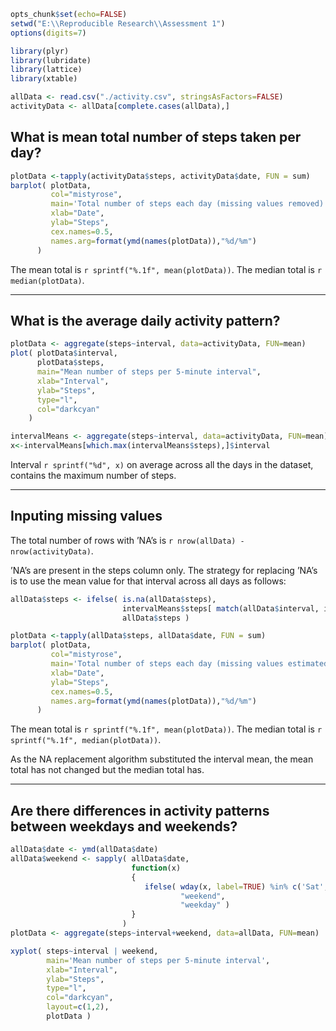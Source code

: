 ```r
opts_chunk$set(echo=FALSE)
setwd("E:\\Reproducible Research\\Assessment 1")
options(digits=7)

library(plyr)
library(lubridate)
library(lattice)
library(xtable)

allData <- read.csv("./activity.csv", stringsAsFactors=FALSE)
activityData <- allData[complete.cases(allData),]
```

## What is mean total number of steps taken per day?

```r
plotData <-tapply(activityData$steps, activityData$date, FUN = sum)
barplot( plotData,
         col="mistyrose",
         main='Total number of steps each day (missing values removed)',
         xlab="Date",
         ylab="Steps",
         cex.names=0.5,
         names.arg=format(ymd(names(plotData)),"%d/%m")
      )
```

The mean total is `r sprintf("%.1f", mean(plotData))`.  The median total is `r median(plotData)`.

---

## What is the average daily activity pattern?

```r
plotData <- aggregate(steps~interval, data=activityData, FUN=mean)
plot( plotData$interval,
      plotData$steps, 
      main="Mean number of steps per 5-minute interval",
      xlab="Interval",
      ylab="Steps",
      type="l",
      col="darkcyan"
    )

intervalMeans <- aggregate(steps~interval, data=activityData, FUN=mean)
x<-intervalMeans[which.max(intervalMeans$steps),]$interval
```

Interval `r sprintf("%d", x)` on average across all the days in the dataset, contains the maximum number of steps.

---

## Inputing missing values

The total number of rows with 'NA's is `r nrow(allData) - nrow(activityData)`.

'NA's are present in the steps column only.  The strategy for replacing 'NA's is to use the mean value for that interval across all days as follows:
```r
allData$steps <- ifelse( is.na(allData$steps), 
                         intervalMeans$steps[ match(allData$interval, intervalMeans$interval) ], 
                         allData$steps )
```

```r
plotData <-tapply(allData$steps, allData$date, FUN = sum)
barplot( plotData,
         col="mistyrose",
         main='Total number of steps each day (missing values estimated)',
         xlab="Date",
         ylab="Steps",
         cex.names=0.5,
         names.arg=format(ymd(names(plotData)),"%d/%m")
      )
```

The mean total is `r sprintf("%.1f", mean(plotData))`.  The median total is `r sprintf("%.1f", median(plotData))`.

As the NA replacement algorithm substituted the interval mean, the mean total has not changed but the median total has.

---

## Are there differences in activity patterns between weekdays and weekends?

```r
allData$date <- ymd(allData$date)
allData$weekend <- sapply( allData$date, 
                           function(x) 
                           { 
                              ifelse( wday(x, label=TRUE) %in% c('Sat', 'Sun'),
                                      "weekend", 
                                      "weekday" )
                           } 
                         )
plotData <- aggregate(steps~interval+weekend, data=allData, FUN=mean)

xyplot( steps~interval | weekend, 
        main='Mean number of steps per 5-minute interval',
        xlab="Interval",
        ylab="Steps",        
        type="l",
        col="darkcyan",
        layout=c(1,2),
        plotData )
```




